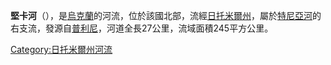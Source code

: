 '''堅卡河'''（{{lang-uk|Тенька}}），是[[烏克蘭|烏克蘭]]的河流，位於該國北部，流經[[日托米爾州|日托米爾州]]，屬於[[特尼亞河|特尼亞河]]的右支流，發源自[[普利尼|普利尼]]，河道全長27公里，流域面積245平方公里。

{{Ukraine-river-stub}}

{{DEFAULTSORT:Тенька}}
[[Category:日托米爾州河流|Category:日托米爾州河流]]